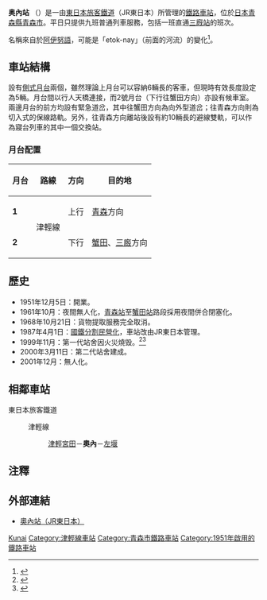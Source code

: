 {{NoteTA|1 = zh:奧內站; zh-cn:奥内站; zh-tw:奧內車站; zh-hk:奧內站; }}
{{日本車站資訊
|公司色 = green
|文字色 = 
|站名 = 奧內站
|圖片 = JR Okunai sta 001.jpg
|pxl = 
|圖片說明 = 奧內站全站。（2009年9月）
|日文原名 = 奥内
|平假名 = おくない 
|羅馬拼音 = Okunai
|副站名 = 
|所屬公司 = [[File:JR_logo_(east).svg|23px]][[東日本旅客鐵道|東日本旅客鐵道]]（JR東日本）
|電報略號 = オク
|車站編號 =
|所在地 = [[青森縣|青森縣]][[青森市|青森市]]大字清水字濱元
|車站構造 = [[地面車站|地面車站]]
|月台配置 = 2面2線
|所屬路線 = {{color|#00b2e5|■}}[[津輕線|津輕線]]
|前一站 = [[津輕宮田站|津輕宮田]]
|前一站距離 = 1.8
|後一站距離 = 1.6
|後一站 = [[左堰站|左堰]]
|距離 = 11.5
|起點站 = [[青森站|青森]]
|啟用年月日 = 1951年（[[昭和|昭和]]26年）12月5日
|廢站年月日 = 
|上下車人次 = 
|統計年度 = 
|轉車 =
|備註 = 無人站，由[[青森站|青森站]]管理。
}}

'''奥內站''' （{{jpn|j=奥内駅|hg=おくないえき|rm=Okunai eki|f=y}}）是一由[[東日本旅客鐵道|東日本旅客鐵道]]（JR東日本）所管理的[[鐵路車站|鐵路車站]]，位於[[日本|日本]][[青森縣|青森縣]][[青森市|青森市]]。平日只提供九班普通列車服務，包括一班直通[[三廐站|三廐站]]的班次。

名稱來自於[[阿伊努語|阿伊努語]]，可能是「etok-nay」（前面的河流）的變化<ref>{{Cite web |url=http://www.hm.pref.hokkaido.lg.jp/wp-content/uploads/2015/04/pon_kanpisosi9.pdf |title=ポン カンピソシ |access-date=2019-07-10 |archive-date=2020-11-19 |archive-url=https://web.archive.org/web/20201119120056/http://www.hm.pref.hokkaido.lg.jp/wp-content/uploads/2015/04/pon_kanpisosi9.pdf |dead-url=no }}</ref>。

==車站結構==
設有[[側式月台|側式月台]]兩個，雖然理論上月台可以容納6輛長的客車，但現時有效長度設定為5輛。月台間以行人天橋連接，而2號月台（下行往蟹田方向）亦設有候車室。兩邊月台的前方均設有緊急道岔，其中往蟹田方向為向外型道岔；往青森方向則為切入式的保線路軌。另外，往青森方向離站後設有約10輛長的避線雙軌，可以作為寢台列車的其中一個交換站。
===月台配置===
{| class=wikitable
|-
!月台!!路線!!方向!!目的地
|-
|'''1'''
|rowspan=2|{{color|#00b2e5|■}}津輕線
|上行
|[[青森站|青森]]方向
|-
|'''2'''
|下行
|[[蟹田站|蟹田]]、[[三廄站|三廄]]方向
|}

== 歷史 ==
* 1951年12月5日：開業。
* 1961年10月：夜間無人化，[[青森站|青森站]]至[[蟹田站|蟹田站]]路段採用夜間併合閉塞化。
* 1968年10月21日：貨物提取服務完全取消。
* 1987年4月1日：[[國鐵分割民營化|國鐵分割民營化]]，車站改由JR東日本管理。
* 1999年11月：第一代站舍因火災燒毁。<ref>{{Cite web |url=http://livedoor.blogimg.jp/massi1-houmu/imgs/4/d/4d21908c.jpg |title=未被燒毁前的第一代車站站舍外貌。 |access-date=2014-07-05 |archive-date=2016-03-04 |archive-url=https://web.archive.org/web/20160304135317/http://livedoor.blogimg.jp/massi1-houmu/imgs/4/d/4d21908c.jpg |dead-url=no }}</ref><ref>{{Cite web |url=http://ekisya.net/A-GENEKI/152-TUGARU/152-OKUNAI.html |title=非官方車站介紹。 |access-date=2014-07-05 |archive-date=2020-04-14 |archive-url=https://web.archive.org/web/20200414005418/http://ekisya.net/A-GENEKI/152-TUGARU/152-OKUNAI.html |dead-url=no }}</ref>
* 2000年3月11日：第二代站舍建成。
* 2001年12月：無人化。

==相鄰車站==
; 東日本旅客鐵道
: {{color|#00b2e5|■}}津輕線
:: [[津輕宮田站|津輕宮田]]－'''奧內'''－[[左堰站|左堰]]

==注釋==
{{reflist}}

{{commonscat|Okunai Station}}

==外部連結==
* [http://www.jreast.co.jp/estation/station/info.aspx?StationCd=369 奧內站（JR東日本）] {{Wayback|url=http://www.jreast.co.jp/estation/station/info.aspx?StationCd=369 |date=20200414005424 }}{{ja}}

{{津輕線}}

{{DEFAULTSORT:Okunai}}
[[Category:日本鐵路車站_O|Kunai]]
[[Category:津輕線車站|Category:津輕線車站]]
[[Category:青森市鐵路車站|Category:青森市鐵路車站]]
[[Category:1951年啟用的鐵路車站|Category:1951年啟用的鐵路車站]]